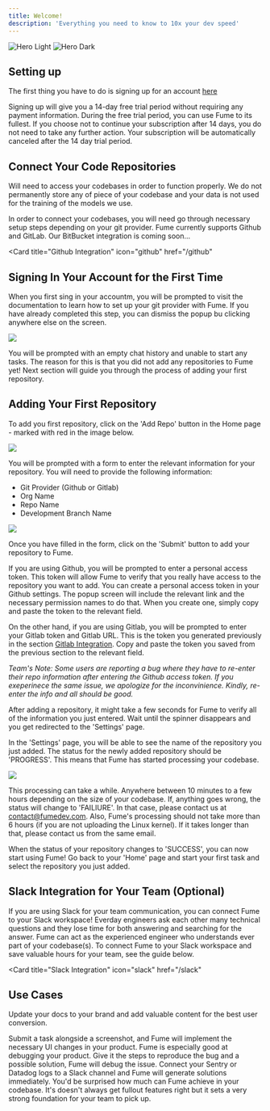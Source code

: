 ```yaml
---
title: Welcome!
description: 'Everything you need to know to 10x your dev speed'
---
```


<img
  className="block dark:hidden"
  src="/images/hero-light.svg"
  alt="Hero Light"
/>
<img
  className="hidden dark:block"
  src="/images/hero-dark.svg"
  alt="Hero Dark"
/>

## Setting up

The first thing you have to do is signing up for an account <a href="https://app.fumedev.com/signup"> here </a>

Signing up will give you a 14-day free trial period without requiring any payment information. During the free trial period, you can use Fume to its fullest. If you choose not to continue your subscription after 14 days, you do not need to take any further action. Your subscription will be automatically canceled after the 14 day trial period.

## Connect Your Code Repositories

Will need to access your codebases in order to function properly. We do not permanently store any of piece of your codebase and your data is not used for the training of the models we use.

In order to connect your codebases, you will need go through necessary setup steps depending on your git provider. Fume currently supports Github and GitLab. Our BitBucket integration is coming soon...

<Card
    title="Github Integration"
    icon="github"
    href="/github"
  >
</Card>
<Card
    title="GitLab Integration"
    icon="gitlab"
    href="gitlab"
>
</Card>

## Signing In Your Account for the First Time
When you first sing in your accountm, you will be prompted to visit the documentation to learn how to set up your git provider with Fume. If you have already completed this step, you can dismiss the popup bu clicking anywhere else on the screen.

<img src="images/first_time.png" />

You will be prompted with an empty chat history and unable to start any tasks. The reason for this is that you did not add any repositories to Fume yet! Next section will guide you through the process of adding your first repository.

## Adding Your First Repository

To add you first repository, click on the 'Add Repo' button in the Home page - marked with red in the image below.

<img src="images/add_repo_btn.png" />

You will be prompted with a form to enter the relevant information for your repository. You will need to provide the following information:

- Git Provider (Github or Gitlab)
- Org Name
- Repo Name
- Development Branch Name

<img src="images/add_repo_form.png" />

Once you have filled in the form, click on the 'Submit' button to add your repository to Fume.

If you are using Github, you will be prompted to enter a personal access token. This token will allow Fume to verify that you really have access to the repository you want to add. You can create a personal access token in your Github settings. The popup screen will include the relevant link and the necessary permission names to do that. When you create one, simply copy and paste the token to the relevant field.

On the other hand, if you are using Gitlab, you will be prompted to enter your Gitlab token and Gitlab URL. This is the token you generated previously in the section <a href="/gitlab">Gitlab Integration</a>. Copy and paste the token you saved from the previous section to the relevant field.

_Team's Note: Some users are reporting a bug where they have to re-enter their repo information after entering the Github access token. If you exeperinece the same issue, we apologize for the inconvinience. Kindly, re-enter the info and all should be good._

After adding a repository, it might take a few seconds for Fume to verify all of the information you just entered. Wait until the spinner disappears and you get redirected to the 'Settings' page.

In the 'Settings' page, you will be able to see the name of the repository you just added. The status for the newly added repository should be 'PROGRESS'. This means that Fume has started processing your codebase.

<img src="images/settings_page.png" />

This processing can take a while. Anywhere between 10 minutes to a few hours depending on the size of your codebase. If, anything goes wrong, the status will change to 'FAILIURE'. In that case, please contact us at contact@fumedev.com. Also, Fume's processing should not take more than 6 hours (if you are not uploading the Linux kernel). If it takes longer than that, please contact us from the same email.

When the status of your repository changes to 'SUCCESS', you can now start using Fume! Go back to your 'Home' page and start your first task and select the repository you just added.

## Slack Integration for Your Team (Optional)

If you are using Slack for your team communication, you can connect Fume to your Slack workspace! Everday engineers ask each other many technical questions and they lose time for both answering and searching for the answer. Fume can act as the experienced engineer who understands ever part of your codebase(s). To connect Fume to your Slack workspace and save valuable hours for your team, see the guide below.

<Card
    title="Slack Integration"
    icon="slack"
    href="/slack"
  >
</Card>

## Use Cases

Update your docs to your brand and add valuable content for the best user conversion.

<CardGroup cols={2}>
  <Card
    title="UI & Copy Changes"
    icon="palette"
  >
    Submit a task alongside a screenshot, and Fume will implement the necessary UI changes in your product.
  </Card>
  <Card
    title="Bugs"
    icon="bug"
  >
    Fume is especially good at debugging your product. Give it the steps to reproduce the bug and a possible solution, Fume will debug the issue.
  </Card>
  <Card
    title="Error Logs"
    icon="screwdriver-wrench"
  >
    Connect your Sentry or Datadog logs to a Slack channel and Fume will generate solutions immediately.
  </Card>
  <Card
    title="New Features"
    icon="stars"
  >
    You'd be surprised how much can Fume achieve in your codebase. It's doesn't always get fullout features right but it sets a very strong foundation for your team to pick up.
  </Card>
</CardGroup>
